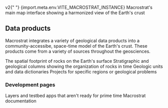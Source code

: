 
<PageHeader title="Macrostrat">
  <span className="subtitle">
    <span className="secondary">v2</span>{" "}
    <span className="tertiary">{import.meta.env.VITE_MACROSTRAT_INSTANCE}</span>
  </span>
</PageHeader>

<LinkCard href="/map" title="Map interface">
  Macrostrat's main map interface showing a harmonized view of the Earth's crust
</LinkCard>

## Data products

Macrostrat integrates a variety of geological data products into a community-accessibe, space-time model of the Earth's crust.
These products come from a variety of sources throughout the geosciences.

<LinkCard href="/maps" title="Maps">
  The spatial footprint of rocks on the Earth's surface
</LinkCard>

<LinkCard href="/columns" title="Columns">
  Stratigraphic and geological columns showing the organization of rocks in time
</LinkCard>

<LinkCard href="/lex" title="Geologic lexicon">
  Geologic units and data dictionaries
</LinkCard>

<LinkCard href="/projects" title="Projects">
  Projects for specific regions or geological problems
</LinkCard>

### Development pages

<LinkCard href="/dev" title="Developer apps">
  Layers and testbed apps that aren't ready for prime time
</LinkCard>

<LinkCard href="/docs/" title="Documentation">
  Macrostrat documentation
</LinkCard>
